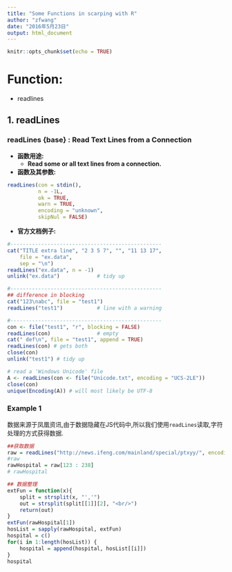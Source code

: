 ```yaml
---
title: "Some Functions in scarping with R"
author: "zfwang"
date: "2016年5月23日"
output: html_document
---
```


```r
knitr::opts_chunk$set(echo = TRUE)
```

# Function:

- readlines





## **1. readLines**

### **readLines {base} : Read Text Lines from a Connection**

* **函数用途:**
    - **Read some or all text lines from a connection.**
    
* **函数及其参数:**

```r
readLines(con = stdin(),
          n = -1L,
          ok = TRUE, 
          warn = TRUE,
          encoding = "unknown",
          skipNul = FALSE)
```

* **官方文档例子:**

```r
#-------------------------------------------------
cat("TITLE extra line", "2 3 5 7", "", "11 13 17", 
    file = "ex.data", 
    sep = "\n")
readLines("ex.data", n = -1)
unlink("ex.data")            # tidy up

#-------------------------------------------------
## difference in blocking
cat("123\nabc", file = "test1")
readLines("test1")           # line with a warning

#-------------------------------------------------
con <- file("test1", "r", blocking = FALSE)
readLines(con)               # empty
cat(" def\n", file = "test1", append = TRUE)
readLines(con) # gets both
close(con)
unlink("test1") # tidy up

# read a 'Windows Unicode' file
A <- readLines(con <- file("Unicode.txt", encoding = "UCS-2LE"))
close(con)
unique(Encoding(A)) # will most likely be UTF-8
```



### **Example 1**

数据来源于凤凰资讯,由于数据隐藏在JS代码中,所以我们使用`readLines`读取,字符处理的方式获得数据.

```r
##获取数据
raw = readLines("http://news.ifeng.com/mainland/special/ptxyy/", encoding = "UTF-8")
#raw
rawHospital = raw[123 : 238]
# rawHospital

## 数据整理
extFun = function(x){
    split = strsplit(x, "','")
    out = strsplit(split[[1]][2], "<br/>")
    return(out)
}
extFun(rawHospital[1])
hosList = sapply(rawHospital, extFun)
hospital = c()
for(i in 1:length(hosList)) {
    hospital = append(hospital, hosList[[i]])
}
hospital
```

